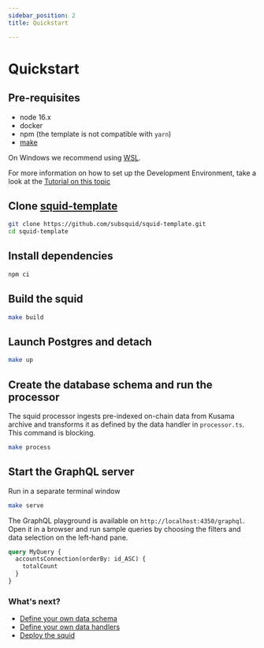 ```yaml
---
sidebar_position: 2
title: Quickstart

---
```




# Quickstart


## Pre-requisites

- node 16.x
- docker
- npm (the template is not compatible with `yarn`)
- [make](https://www.gnu.org/software/make/)

On Windows we recommend using [WSL](https://docs.microsoft.com/en-us/windows/wsl/).

For more information on how to set up the Development Environment, take a look at the [Tutorial on this topic](/docs/tutorials/development-environment-set-up)


## Clone <span><a href="https://github.com/subsquid/squid-template">squid-template</a></span>

```bash
git clone https://github.com/subsquid/squid-template.git 
cd squid-template
```

##  Install dependencies

```bash
npm ci
```

## Build the squid

```bash
make build
```

##  Launch Postgres and detach

```bash
make up
```


## Create the database schema and run the processor

 The squid processor ingests pre-indexed on-chain data from Kusama archive and transforms it as 
 defined by the data handler in `processor.ts`.
 This command is blocking.

```bash
make process
```



##  Start the GraphQL server 

Run in a separate terminal window

```bash
make serve
```

The GraphQL playground is available on `http://localhost:4350/graphql`. Open it in a browser and run
sample queries by choosing the filters and data selection on the left-hand pane. 

```graphql
query MyQuery {
  accountsConnection(orderBy: id_ASC) {
    totalCount
  }
}
```

### What's next?

- [Define your own data schema](./develop-a-squid/define-a-squid-schema)
- [Define your own data handlers](./develop-a-squid/squid-processor)
- [Deploy the squid](./deploy-squid)